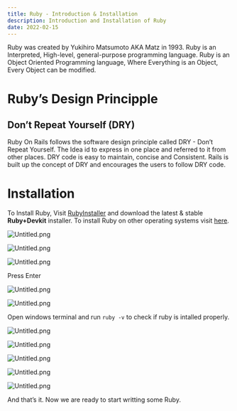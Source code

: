 ```yaml
---
title: Ruby - Introduction & Installation
description: Introduction and Installation of Ruby
date: 2022-02-15
---
```


Ruby was created by Yukihiro Matsumoto AKA Matz in 1993. Ruby is an Interpreted, High-level, general-purpose programming language. Ruby is an Object Oriented Programming language, Where Everything is an Object, Every Object can be modified. 


# Ruby’s Design Principple 


## Don’t Repeat Yourself (DRY)


Ruby On Rails follows the software design principle called DRY - Don’t Repeat Yourself. The Idea id to express in one place and referred to it from other places. DRY code is easy to maintain, concise and Consistent. Rails is built up the concept of DRY and encourages the users to follow DRY code.


# Installation


To Install Ruby, Visit [RubyInstaller](https://rubyinstaller.org/downloads/) and download the latest & stable **Ruby+Devkit** installer. To install Ruby on other operating systems visit [here](https://www.ruby-lang.org/en/documentation/installation/#:~:text=Here%20are%20available%20installation%20methods).


![Untitled.png](https://s3.us-west-2.amazonaws.com/secure.notion-static.com/b6006b95-c345-4e64-821e-defe3d496497/Untitled.png?X-Amz-Algorithm=AWS4-HMAC-SHA256&X-Amz-Content-Sha256=UNSIGNED-PAYLOAD&X-Amz-Credential=AKIAT73L2G45EIPT3X45%2F20230724%2Fus-west-2%2Fs3%2Faws4_request&X-Amz-Date=20230724T180000Z&X-Amz-Expires=3600&X-Amz-Signature=e2fc585e2d1ae0e1db2b6121257b13ac9cc72e106c23d35de83d7aab57cc809e&X-Amz-SignedHeaders=host&x-id=GetObject)


![Untitled.png](https://s3.us-west-2.amazonaws.com/secure.notion-static.com/80d4f215-72cc-4d41-91d9-fc674e97430a/Untitled.png?X-Amz-Algorithm=AWS4-HMAC-SHA256&X-Amz-Content-Sha256=UNSIGNED-PAYLOAD&X-Amz-Credential=AKIAT73L2G45EIPT3X45%2F20230724%2Fus-west-2%2Fs3%2Faws4_request&X-Amz-Date=20230724T180000Z&X-Amz-Expires=3600&X-Amz-Signature=792c881a7ec1366df18cb0431bfc0215d7ac720b24aa53e21e4f69fff2d84fb2&X-Amz-SignedHeaders=host&x-id=GetObject)


![Untitled.png](https://s3.us-west-2.amazonaws.com/secure.notion-static.com/93bb0cb5-421b-45a2-9ac9-8148f688899d/Untitled.png?X-Amz-Algorithm=AWS4-HMAC-SHA256&X-Amz-Content-Sha256=UNSIGNED-PAYLOAD&X-Amz-Credential=AKIAT73L2G45EIPT3X45%2F20230724%2Fus-west-2%2Fs3%2Faws4_request&X-Amz-Date=20230724T180000Z&X-Amz-Expires=3600&X-Amz-Signature=aa0320bf3a37b90ea79bdb4c1224d3c9c8202190988a5550e2de078898ed9164&X-Amz-SignedHeaders=host&x-id=GetObject)


Press Enter


![Untitled.png](https://s3.us-west-2.amazonaws.com/secure.notion-static.com/fdb335b2-d6bd-4b52-84e1-f936b82b95c2/Untitled.png?X-Amz-Algorithm=AWS4-HMAC-SHA256&X-Amz-Content-Sha256=UNSIGNED-PAYLOAD&X-Amz-Credential=AKIAT73L2G45EIPT3X45%2F20230724%2Fus-west-2%2Fs3%2Faws4_request&X-Amz-Date=20230724T180002Z&X-Amz-Expires=3600&X-Amz-Signature=28aa75d42dff2c3e05af19a380e4b5f02c34a2c0ff87388a6be39823fb05d7ad&X-Amz-SignedHeaders=host&x-id=GetObject)


![Untitled.png](https://s3.us-west-2.amazonaws.com/secure.notion-static.com/aa8cbbd5-df34-41bf-9f17-0d9f535dbe4c/Untitled.png?X-Amz-Algorithm=AWS4-HMAC-SHA256&X-Amz-Content-Sha256=UNSIGNED-PAYLOAD&X-Amz-Credential=AKIAT73L2G45EIPT3X45%2F20230724%2Fus-west-2%2Fs3%2Faws4_request&X-Amz-Date=20230724T180004Z&X-Amz-Expires=3600&X-Amz-Signature=d5b324b6a8739331bc321ccb12650f397751fb594ea737ed3b7539d6d58fb50a&X-Amz-SignedHeaders=host&x-id=GetObject)


Open windows terminal and run `ruby -v` to check if ruby is intalled properly.


![Untitled.png](https://s3.us-west-2.amazonaws.com/secure.notion-static.com/540052ac-337f-4675-b7c4-b2f1bf12f169/Untitled.png?X-Amz-Algorithm=AWS4-HMAC-SHA256&X-Amz-Content-Sha256=UNSIGNED-PAYLOAD&X-Amz-Credential=AKIAT73L2G45EIPT3X45%2F20230724%2Fus-west-2%2Fs3%2Faws4_request&X-Amz-Date=20230724T180000Z&X-Amz-Expires=3600&X-Amz-Signature=1b1ba55a6b75edc9b2cdd5de355f4f2d891d6a344da1cd5842b9461dd1297b13&X-Amz-SignedHeaders=host&x-id=GetObject)


![Untitled.png](https://s3.us-west-2.amazonaws.com/secure.notion-static.com/6c830f75-aa42-4bf6-9756-a9424fb35394/Untitled.png?X-Amz-Algorithm=AWS4-HMAC-SHA256&X-Amz-Content-Sha256=UNSIGNED-PAYLOAD&X-Amz-Credential=AKIAT73L2G45EIPT3X45%2F20230724%2Fus-west-2%2Fs3%2Faws4_request&X-Amz-Date=20230724T180000Z&X-Amz-Expires=3600&X-Amz-Signature=154f95c036c6d6461ae520689c31c6ead0117db7f01460a32bd9f4948207a161&X-Amz-SignedHeaders=host&x-id=GetObject)


![Untitled.png](https://s3.us-west-2.amazonaws.com/secure.notion-static.com/2ad15017-259b-4bad-b2cf-975a628ce6ef/Untitled.png?X-Amz-Algorithm=AWS4-HMAC-SHA256&X-Amz-Content-Sha256=UNSIGNED-PAYLOAD&X-Amz-Credential=AKIAT73L2G45EIPT3X45%2F20230724%2Fus-west-2%2Fs3%2Faws4_request&X-Amz-Date=20230724T180000Z&X-Amz-Expires=3600&X-Amz-Signature=db683be7d428580ee26d512c3a2d3ad1e06106d55e26a557c2918e547c1b2e11&X-Amz-SignedHeaders=host&x-id=GetObject)


![Untitled.png](https://s3.us-west-2.amazonaws.com/secure.notion-static.com/a28592cd-03d1-4811-92b6-30d41119a429/Untitled.png?X-Amz-Algorithm=AWS4-HMAC-SHA256&X-Amz-Content-Sha256=UNSIGNED-PAYLOAD&X-Amz-Credential=AKIAT73L2G45EIPT3X45%2F20230724%2Fus-west-2%2Fs3%2Faws4_request&X-Amz-Date=20230724T180000Z&X-Amz-Expires=3600&X-Amz-Signature=2fcd5a451f1abb66fbfba456c845d5f3ba7f2f2713a5b9e400b1d2242e1e5741&X-Amz-SignedHeaders=host&x-id=GetObject)


![Untitled.png](https://s3.us-west-2.amazonaws.com/secure.notion-static.com/08a78e83-464b-40b2-a3af-68957d500b44/Untitled.png?X-Amz-Algorithm=AWS4-HMAC-SHA256&X-Amz-Content-Sha256=UNSIGNED-PAYLOAD&X-Amz-Credential=AKIAT73L2G45EIPT3X45%2F20230724%2Fus-west-2%2Fs3%2Faws4_request&X-Amz-Date=20230724T180000Z&X-Amz-Expires=3600&X-Amz-Signature=d34c341bdd8024ba2a5c31ce72d60bb23d199259103564491001c97bab32fcd7&X-Amz-SignedHeaders=host&x-id=GetObject)


And that’s it. Now we are ready to start writting some Ruby.

